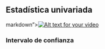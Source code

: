 ## Estadística  univariada


markdown">[![Alt text for your video](http://img.youtube.com/vi/CCO5rLpTz_U/0.jpg)](https://www.youtube.com/watch?v=CCO5rLpTz_U)

### Intervalo de confianza



